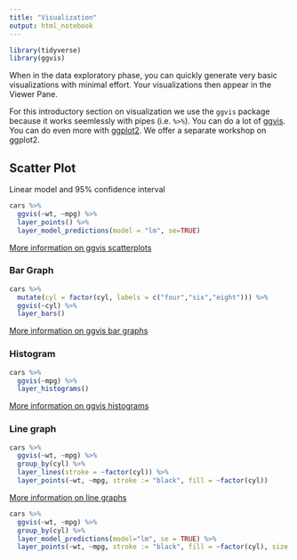 ```yaml
---
title: "Visualization"
output: html_notebook
---
```


```r
library(tidyverse)
library(ggvis)
```


When in the data exploratory phase, you can quickly generate very basic visualizations with minimal effort.  Your visualizations then appear in the Viewer Pane.  

For this introductory section on visualization we use the `ggvis` package because it works seemlessly with pipes (i.e. `%>%`).  You can do a lot of [ggvis](http://ggvis.rstudio.com/).  You can do even more with [ggplot2](http://ggplot2.tidyverse.org/).  We offer a separate workshop on ggplot2.

## Scatter Plot
Linear model and 95% confidence interval
```r
cars %>% 
  ggvis(~wt, ~mpg) %>% 
  layer_points() %>% 
  layer_model_predictions(model = "lm", se=TRUE)
```
[More information on ggvis scatterplots](http://ggvis.rstudio.com/cookbook.html#scatterplots)

### Bar Graph
```r
cars %>% 
  mutate(cyl = factor(cyl, labels = c("four","six","eight"))) %>% 
  ggvis(~cyl) %>% 
  layer_bars()
```
[More information on ggvis bar graphs](http://ggvis.rstudio.com/cookbook.html#bar-graphs)

### Histogram
```r
cars %>% 
  ggvis(~mpg) %>% 
  layer_histograms()
```
[More information on ggvis histograms](http://ggvis.rstudio.com/cookbook.html#histograms)

### Line graph
```r
cars %>% 
  ggvis(~wt, ~mpg) %>% 
  group_by(cyl) %>% 
  layer_lines(stroke = ~factor(cyl)) %>% 
  layer_points(~wt, ~mpg, stroke := "black", fill = ~factor(cyl))
```
[More information on line graphs](http://ggvis.rstudio.com/cookbook.html#line-graphs)

```r
cars %>% 
  ggvis(~wt, ~mpg) %>% 
  group_by(cyl) %>% 
  layer_model_predictions(model="lm", se = TRUE) %>% 
  layer_points(~wt, ~mpg, stroke := "black", fill = ~factor(cyl), size := ~hp, opacity := 0.7) 
```
